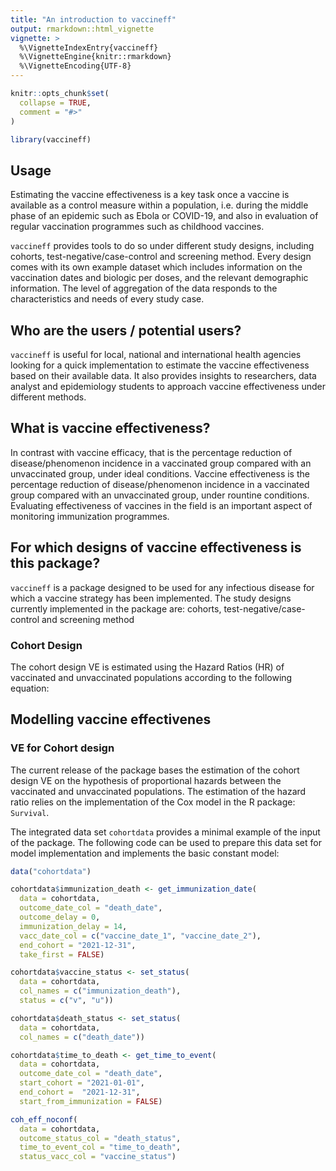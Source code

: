 ```yaml
---
title: "An introduction to vaccineff"
output: rmarkdown::html_vignette
vignette: >
  %\VignetteIndexEntry{vaccineff}
  %\VignetteEngine{knitr::rmarkdown}
  %\VignetteEncoding{UTF-8}
---
```


```r
knitr::opts_chunk$set(
  collapse = TRUE,
  comment = "#>"
)
```

```r
library(vaccineff)
```


## Usage

Estimating the vaccine effectiveness is a key task once a vaccine is available as a control measure within a population, i.e. during the middle phase of an epidemic such as Ebola or COVID-19, and also in evaluation of regular vaccination programmes such as childhood vaccines. 

`vaccineff` provides tools to do so under different study designs, including cohorts, test-negative/case-control and screening method. Every design comes with its own example dataset which includes information on the vaccination dates and biologic per doses, and the relevant demographic information. The level of aggregation of the data responds to the characteristics and needs of every study case.

## Who are the users / potential users?

`vaccineff` is useful for local, national and international health agencies looking for a quick implementation to estimate the vaccine effectiveness based on their available data. It also provides insights to researchers, data analyst and epidemiology students to approach vaccine effectiveness under different methods.

## What is vaccine effectiveness? 

In contrast with vaccine efficacy, that is the percentage reduction of disease/phenomenon incidence in a vaccinated group compared with an unvaccinated group, under ideal conditions. Vaccine effectiveness is the percentage reduction of disease/phenomenon incidence in a vaccinated group compared with an unvaccinated group, under rountine conditions. Evaluating effectiveness of vaccines in the field is an important aspect of monitoring immunization programmes. 


## For which designs of vaccine effectiveness is this package?

`vaccineff` is a package designed to be used for any infectious disease for which a vaccine strategy has been implemented. The study designs currently implemented in the package are: cohorts, test-negative/case-control and screening method

### Cohort Design

The cohort design VE is estimated using the Hazard Ratios (HR) of vaccinated and unvaccinated populations according to the following equation:

## Modelling vaccine effectivenes

### VE for Cohort design

The current release of the package bases the estimation of the cohort design VE on the hypothesis of proportional hazards between the vaccinated and unvaccinated populations. The estimation of the hazard ratio relies on the implementation of the Cox model in the R package: `Survival`.

The integrated data set `cohortdata` provides a minimal example of the input of the package. The following code can be used to prepare this data set for model implementation and implements the basic constant model:

```r

data("cohortdata")

cohortdata$immunization_death <- get_immunization_date(
  data = cohortdata,
  outcome_date_col = "death_date", 
  outcome_delay = 0, 
  immunization_delay = 14,
  vacc_date_col = c("vaccine_date_1", "vaccine_date_2"),
  end_cohort = "2021-12-31",
  take_first = FALSE)

cohortdata$vaccine_status <- set_status(
  data = cohortdata,
  col_names = c("immunization_death"),
  status = c("v", "u"))

cohortdata$death_status <- set_status(
  data = cohortdata,
  col_names = c("death_date"))

cohortdata$time_to_death <- get_time_to_event(
  data = cohortdata,
  outcome_date_col = "death_date",
  start_cohort = "2021-01-01",
  end_cohort =  "2021-12-31",
  start_from_immunization = FALSE)

coh_eff_noconf(
  data = cohortdata,
  outcome_status_col = "death_status",
  time_to_event_col = "time_to_death",
  status_vacc_col = "vaccine_status")

```
